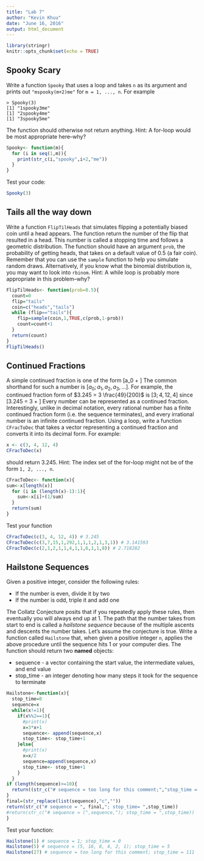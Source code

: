 ```yaml
---
title: "Lab 7"
author: "Kevin Khuu"
date: "June 16, 2016"
output: html_document
---
```


```r
library(stringr)
knitr::opts_chunk$set(echo = TRUE)
```

## Spooky Scary
Write a function `Spooky` that uses a loop and takes `n` as its argument and prints out `"mspooky(m+2)me"` for `m = 1, ..., n`.  For example
```
> Spooky(3)
[1] "1spooky3me"
[1] "2spooky4me"
[1] "3spooky5me"
```
The function should otherwise not return anything.  Hint: A for-loop would be most appropriate here--why?
```r
Spooky<- function(m){
  for (i in seq(1,m)){
    print(str_c(i,"spooky",i+2,"me"))
  }
}
```
Test your code:
```r
Spooky(3)
```

## Tails all the way down
Write a function `FlipTilHeads` that simulates flipping a potentially biased coin until a head appears.  The function return the number of the flip that resulted in a head. This number is called a stopping time and follows a geometric distribution. The function should have an argument `prob`, the probability of getting heads, that takes on a default value of 0.5 (a fair coin). Remember that you can use the `sample` function to help you simulate random draws.  Alternatively, if you know what the binomial distribution is, you may want to look into `rbinom`.  Hint: A while loop is probably more appropriate in this problem--why?

```r
FlipTilHeads<- function(prob=0.5){
  count=0
  flip="tails"
  coin=c("heads","tails")
  while (flip=="tails"){
    flip=sample(coin,1,TRUE,c(prob,1-prob))
    count=count+1
  }
  return(count)
}
FlipTilHeads()
```

## Continued Fractions

A simple continued fraction is one of the form \[a_0 + \dfrac{1}{a_1 + \dfrac{1}{a_2 + \dfrac{1}{a_3 + ...}}}\]
The common shorthand for such a number is $\left[a_0; a_1, a_2, a_3, ...\right]$.  For example, the continued fraction form of $3.245 = 3 \frac{49}{200}$ is $\left[3; 4, 12, 4\right]$ since \[3.245 = 3 + \dfrac{1}{4 + \dfrac{1}{12 + \dfrac{1}{4}}}\]  Every number can be represented as a continued fraction.  Interestingly, unlike in decimal notation, every rational number has a finite continued fraction form (i.e. the sequence terminates), and every irrational number is an infinite continued fraction.  Using a loop, write a function `CFracToDec` that takes a vector representing a continued fraction and converts it into its decimal form.  For example:
```r
x <- c(3, 4, 12, 4)
CFracToDec(x)
```
should return 3.245.  Hint: The index set of the for-loop might not be of the form `1, 2, ..., n`.

```r
CFracToDec<- function(x){
sum<-x[length(x)]
  for (i in (length(x)-1):1){
    sum<-x[i]+(1/sum)
  }
  return(sum)
}

```
Test your function 
```r
CFracToDec(c(3, 4, 12, 4)) # 3.245
CFracToDec(c(3,7,15,1,292,1,1,1,2,1,3,1)) # 3.141593
CFracToDec(c(2,1,2,1,1,4,1,1,6,1,1,8)) # 2.718282
```

## Hailstone Sequences 
Given a positive integer, consider the following rules:

* If the number is even, divide it by two
* If the number is odd, triple it and add one

The Collatz Conjecture posits that if you repeatedly apply these rules, then eventually you will always end up at 1.  The path that the number takes from start to end is called a _hailstone sequence_ because of the multiple ascents and descents the number takes.  Let's assume the conjecture is true.  Write a function called `Hailstone` that, when given a positive integer `n`, applies the above procedure until the sequence hits 1 or your computer dies.  The function should return two __named__ objects:

* sequence - a vector containing the start value, the intermediate values, and end value
* stop_time - an integer denoting how many steps it took for the sequence to terminate

```r
Hailstone<-function(x){
  stop_time=0
  sequence=x
  while(x!=1){
    if(x%%2==1){
      #print(x)
      x=3*x+1
      sequence<- append(sequence,x)
      stop_time<- stop_time+1
    }else{
      #print(x)
      x=x/2
      sequence=append(sequence,x)
      stop_time<- stop_time+1
    }
  }
if (length(sequence)>=10){
  return((str_c("# sequence = too long for this comment;","stop_time = ",stop_time)))
}
final=(str_replace(list(sequence),"c",""))
return(str_c("# sequence = ", final,"; stop_time= ",stop_time))
#return(str_c("# sequence = (",sequence,"); stop_time = ",stop_time))
}
```
Test your function:
```r
Hailstone(1) # sequence = 1; stop_time = 0
Hailstone(5) # sequence = (5, 16, 8, 4, 2, 1); stop_time = 5
Hailstone(27) # sequence = too long for this comment; stop_time = 111
```

